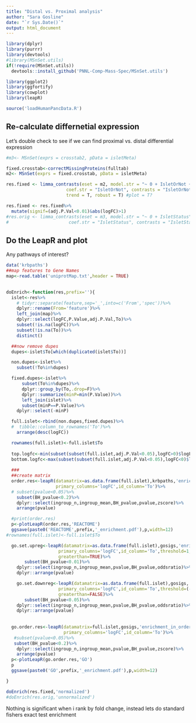 ```yaml
---
title: "Distal vs. Proximal analysis"
author: "Sara Gosline"
date: "`r Sys.Date()`"
output: html_document
---
```


```r
library(dplyr)
library(purrr)
library(devtools)
#library(MSnSet.utils)
if(!require(MSnSet.utils))
  devtools::install_github('PNNL-Comp-Mass-Spec/MSnSet.utils')

library(ggplot2)
library(ggfortify)
library(cowplot)
library(leapR)

source('loadHumanPancData.R')
```

## Re-calculate differnetial expression

Let's double check to see if we can find proximal vs. distal differential expression

```r
#m3<- MSnSet(exprs = crosstab2, pData = isletMeta)

fixed.crosstab<-correctMissingProteins(fulltab)
m2<- MSnSet(exprs = fixed.crosstab, pData = isletMeta)

res.fixed <- limma_contrasts(eset = m2, model.str = "~ 0 + IsletOrNot + IsletNumber", 
                       coef.str = "IsletOrNot", contrasts = "IsletOrNotIslet - IsletOrNotNonIslet", 
                       trend = T, robust = T) #plot = T?

res.fixed <- res.fixed%>%
  mutate(signif=(adj.P.Val<0.01)&abs(logFC)>1)
#res.orig <- limma_contrasts(eset = m3, model.str = "~ 0 + IsletStatus", 
#                       coef.str = "IsletStatus", contrasts = "IsletStatusProximal - IsletStatusDistal", trend = T, robust = T) #plot = T?


```

## Do the LeapR and plot

Any pathways of interest? 

```r
data('krbpaths')
##map features to Gene Names
map<-read.table('uniprotMap.txt',header = TRUE)
 

doEnrich<-function(res,prefix=''){
  islet<-res%>%
    # tidyr::separate(feature,sep='_',into=c('From','spec'))%>%
    dplyr::rename(From='feature')%>%
    left_join(map)%>%
    dplyr::select(logFC,P.Value,adj.P.Val,To)%>%
    subset(!is.na(logFC))%>%
    subset(!is.na(To))%>%
    distinct()

  ##now remove dupes
  dupes<-islet$To[which(duplicated(islet$To))]

  non.dupes<-islet%>%
    subset(!To%in%dupes)

  fixed.dupes<-islet%>%
      subset(To%in%dupes)%>%
      dplyr::group_by(To,.drop=F)%>%
      dplyr::summarize(minP=min(P.Value))%>%
      left_join(islet)%>%
      subset(minP==P.Value)%>%
    dplyr::select(-minP)

  full.islet<-rbind(non.dupes,fixed.dupes)%>%
  #  tibble::column_to_rownames('To')%>%
    arrange(desc(logFC))

  rownames(full.islet)<-full.islet$To
  
  top.logfc<-min(subset(subset(full.islet,adj.P.Val<0.05),logFC>0)$logFC)
  bottom.logfc<-max(subset(subset(full.islet,adj.P.Val<0.05),logFC<0)$logFC)
    
  ###
  ##create matrix
  order.res<-leapR(datamatrix=as.data.frame(full.islet),krbpaths,'enrichment_in_order',
                   primary_columns='logFC',id_column='To')%>%
  # subset(pvalue<0.05)%>%
    subset(BH_pvalue<0.2)%>%
    dplyr::select(ingroup_n,ingroup_mean,BH_pvalue,pvalue,zscore)%>%
    arrange(pvalue)

  #print(order.res)
  p<-plotLeapR(order.res,'REACTOME')
  ggsave(paste0('REACTOME',prefix,'_enrichment.pdf'),p,width=12)
#rownames(full.islet)<-full.islet$To

  go.set.upreg<-leapR(datamatrix=as.data.frame(full.islet),gosigs,'enrichment_in_sets',
                    primary_columns='logFC',id_column='To',threshold=1,
                    greaterthan=TRUE)%>%
       subset(BH_pvalue<0.01)%>%
    dplyr::select(ingroup_n,ingroup_mean,pvalue,BH_pvalue,oddsratio)%>%
    dplyr::arrange(pvalue)

    go.set.downreg<-leapR(datamatrix=as.data.frame(full.islet),gosigs,'enrichment_in_sets',
                    primary_columns='logFC',id_column='To',threshold=(-1),
                    greaterthan=FALSE)%>%
       subset(BH_pvalue<0.05)%>%
    dplyr::select(ingroup_n,ingroup_mean,pvalue,BH_pvalue,oddsratio)%>%
    dplyr::arrange(pvalue)
    
    
  go.order.res<-leapR(datamatrix=full.islet,gosigs,'enrichment_in_order',
                      primary_columns='logFC',id_column='To')%>%
   #subset(pvalue<0.05)%>%
   subset(BH_pvalue<0.2)%>%
    dplyr::select(ingroup_n,ingroup_mean,pvalue,BH_pvalue,zscore)%>%
    arrange(pvalue)
  p<-plotLeapR(go.order.res,'GO')
  p
  ggsave(paste0('GO',prefix,'_enrichment.pdf'),p,width=12)

}

doEnrich(res.fixed,'normalized')
#doEnrich(res.orig,'unnormalized')
```

Nothing is significant when i rank by fold change, instead lets do standard fishers exact test enrichment

```r

```
